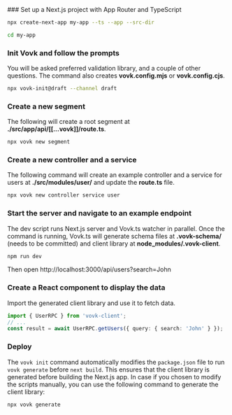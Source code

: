  
<Steps>
### Set up a Next.js project with App Router and TypeScript
 
```bash npm2yarn
npx create-next-app my-app --ts --app --src-dir
```
```bash
cd my-app
```

### Init Vovk and follow the prompts

You will be asked preferred validation library, and a couple of other questions. The command also creates **vovk.config.mjs** or **vovk.config.cjs**.

```bash npm2yarn
npx vovk-init@draft --channel draft
```

### Create a new segment

The following will create a root segment at **./src/app/api/[[...vovk]]/route.ts**.

```bash npm2yarn
npx vovk new segment
```

### Create a new controller and a service

The following command will create an example controller and a service for users at **./src/modules/user/** and update the **route.ts** file.

```bash npm2yarn
npx vovk new controller service user
```

### Start the server and navigate to an example endpoint

The dev script runs Next.js server and Vovk.ts watcher in parallel. Once the command is running, Vovk.ts will generate schema files at **.vovk-schema/** (needs to be committed) and client library at **node_modules/.vovk-client**.

```bash npm2yarn
npm run dev
```

Then open http://localhost:3000/api/users?search=John

### Create a React component to display the data

Import the generated client library and use it to fetch data.

<div className="nextra-code [&_code]:block inline-block">

```ts
import { UserRPC } from 'vovk-client';
// ...
const result = await UserRPC.getUsers({ query: { search: 'John' } });
```

</div>

### Deploy

The `vovk init` command automatically modifies the `package.json` file to run `vovk generate` before `next build`. This ensures that the client library is generated before building the Next.js app. In case if you chosen to modify the scripts manually, you can use the following command to generate the client library:

```bash npm2yarn
npx vovk generate
```

</Steps>
